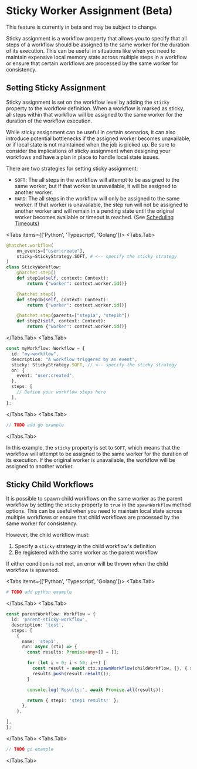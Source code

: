 
# Sticky Worker Assignment (Beta)

<Callout type="info">
  This feature is currently in beta and may be subject to change.
</Callout>

Sticky assignment is a workflow property that allows you to specify that all steps of a workflow should be assigned to the same worker for the duration of its execution. This can be useful in situations like when you need to maintain expensive local memory state across multiple steps in a workflow or ensure that certain workflows are processed by the same worker for consistency.

## Setting Sticky Assignment

Sticky assignment is set on the workflow level by adding the `sticky` property to the workflow definition. When a workflow is marked as sticky, all steps within that workflow will be assigned to the same worker for the duration of the workflow execution.

<Callout type="warning">
  While sticky assignment can be useful in certain scenarios, it can also
  introduce potential bottlenecks if the assigned worker becomes unavailable, or
  if local state is not maintained when the job is picked up. Be sure to
  consider the implications of sticky assignment when designing your workflows
  and have a plan in place to handle local state issues.
</Callout>

There are two strategies for setting sticky assignment:

- `SOFT`: The all steps in the workflow will attempt to be assigned to the same worker, but if that worker is unavailable, it will be assigned to another worker.
- `HARD`: The all steps in the workflow will only be assigned to the same worker. If that worker is unavailable, the step run will not be assigned to another worker and will remain in a pending state until the original worker becomes available or timeout is reached. (See [Scheduling Timeouts](../timeouts.mdx))

<Tabs items={['Python', 'Typescript', 'Golang']}>
  <Tabs.Tab>
```python
@hatchet.workflow(
    on_events=["user:create"],
    sticky=StickyStrategy.SOFT, # <-- specify the sticky strategy
)
class StickyWorkflow:
    @hatchet.step()
    def step1a(self, context: Context):
        return {"worker": context.worker.id()}

    @hatchet.step()
    def step1b(self, context: Context):
        return {"worker": context.worker.id()}

    @hatchet.step(parents=["step1a", "step1b"])
    def step2(self, context: Context):
        return {"worker": context.worker.id()}

````
  </Tabs.Tab>
  <Tabs.Tab>
```typescript
const myWorkflow: Workflow = {
  id: "my-workflow",
  description: "A workflow triggered by an event",
  sticky: StickyStrategy.SOFT, // <-- specify the sticky strategy
  on: {
    event: "user:created",
  },
  steps: [
    // Define your workflow steps here
  ],
};
````

  </Tabs.Tab>
  <Tabs.Tab>
```go
// TODO add go example
```
  </Tabs.Tab>
</Tabs>

In this example, the `sticky` property is set to `SOFT`, which means that the workflow will attempt to be assigned to the same worker for the duration of its execution. If the original worker is unavailable, the workflow will be assigned to another worker.

## Sticky Child Workflows

It is possible to spawn child workflows on the same worker as the parent workflow by setting the `sticky` property to `true` in the `spawnWorkflow` method options. This can be useful when you need to maintain local state across multiple workflows or ensure that child workflows are processed by the same worker for consistency.

However, the child workflow must:

1. Specify a `sticky` strategy in the child workflow's definition
2. Be registered with the same worker as the parent workflow

If either condition is not met, an error will be thrown when the child workflow is spawned.

<Tabs items={['Python', 'Typescript', 'Golang']}>
  <Tabs.Tab>
```python
# TODO add python example
````
  </Tabs.Tab>
  <Tabs.Tab>
```typescript
const parentWorkflow: Workflow = {
  id: 'parent-sticky-workflow',
  description: 'test',
  steps: [
    {
      name: 'step1',
      run: async (ctx) => {
        const results: Promise<any>[] = [];

        for (let i = 0; i < 50; i++) {
          const result = await ctx.spawnWorkflow(childWorkflow, {}, { sticky: true });
          results.push(result.result());
        }

        console.log('Results:', await Promise.all(results));

        return { step1: 'step1 results!' };
      },
    },

],
};

````
  </Tabs.Tab>
  <Tabs.Tab>
```go
// TODO go example
```
  </Tabs.Tab>
</Tabs>
````
